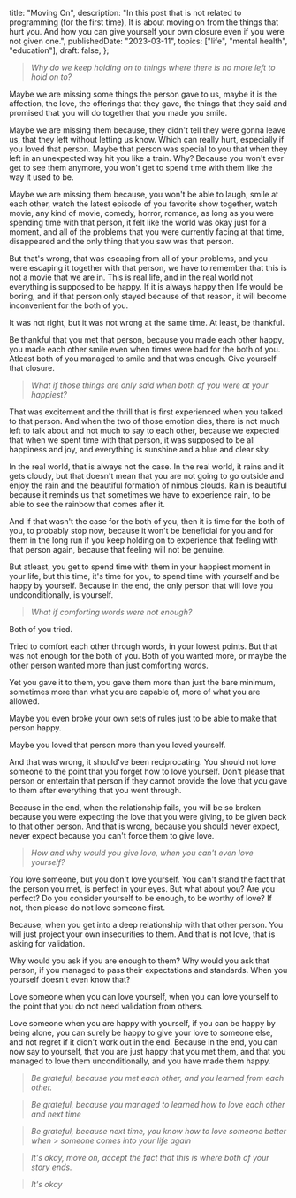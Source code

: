   title: "Moving On",
  description:
    "In this post that is not related to programming (for the first time), It is about moving on from the things that hurt you. And how you can give yourself your own closure even if you were not given one.",
  publishedDate: "2023-03-11",
  topics: ["life", "mental health", "education"],
  draft: false,
};

> _Why do we keep holding on to things where there is no more left to hold on
> to?_

Maybe we are missing some things the person gave to us, maybe it is the
affection, the love, the offerings that they gave, the things that they said and
promised that you will do together that you made you smile.

Maybe we are missing them because, they didn't tell they were gonna leave us,
that they left without letting us know. Which can really hurt, especially if you
loved that person. Maybe that person was special to you that when they left in
an unexpected way hit you like a train. Why? Because you won't ever get to see
them anymore, you won't get to spend time with them like the way it used to be.

Maybe we are missing them because, you won't be able to laugh, smile at each
other, watch the latest episode of you favorite show together, watch movie, any
kind of movie, comedy, horror, romance, as long as you were spending time with
that person, it felt like the world was okay just for a moment, and all of the
problems that you were currently facing at that time, disappeared and the only
thing that you saw was that person.

But that's wrong, that was escaping from all of your problems, and you were
escaping it together with that person, we have to remember that this is not a
movie that we are in. This is real life, and in the real world not everything is
supposed to be happy. If it is always happy then life would be boring, and if
that person only stayed because of that reason, it will become inconvenient for
the both of you.

It was not right, but it was not wrong at the same time. At least, be thankful.

Be thankful that you met that person, because you made each other happy, you
made each other smile even when times were bad for the both of you. Atleast both
of you managed to smile and that was enough. Give yourself that closure.

> _What if those things are only said when both of you were at your happiest?_

That was excitement and the thrill that is first experienced when you talked to
that person. And when the two of those emotion dies, there is not much left to
talk about and not much to say to each other, because we expected that when we
spent time with that person, it was supposed to be all happiness and joy, and
everything is sunshine and a blue and clear sky.

In the real world, that is always not the case. In the real world, it rains and
it gets cloudy, but that doesn't mean that you are not going to go outside and
enjoy the rain and the beautiful formation of nimbus clouds. Rain is beautiful
because it reminds us that sometimes we have to experience rain, to be able to
see the rainbow that comes after it.

And if that wasn't the case for the both of you, then it is time for the both of
you, to probably stop now, because it won't be beneficial for you and for them
in the long run if you keep holding on to experience that feeling with that
person again, because that feeling will not be genuine.

But atleast, you get to spend time with them in your happiest moment in your
life, but this time, it's time for you, to spend time with yourself and be happy
by yourself. Because in the end, the only person that will love you
undconditionally, is yourself.

> _What if comforting words were not enough?_

Both of you tried.

Tried to comfort each other through words, in your lowest points. But that was
not enough for the both of you. Both of you wanted more, or maybe the other
person wanted more than just comforting words.

Yet you gave it to them, you gave them more than just the bare minimum,
sometimes more than what you are capable of, more of what you are allowed.

Maybe you even broke your own sets of rules just to be able to make that person
happy.

Maybe you loved that person more than you loved yourself.

And that was wrong, it should've been reciprocating. You should not love someone
to the point that you forget how to love yourself. Don't please that person or
entertain that person if they cannot provide the love that you gave to them
after everything that you went through.

Because in the end, when the relationship fails, you will be so broken because
you were expecting the love that you were giving, to be given back to that other
person. And that is wrong, because you should never expect, never expect because
you can't force them to give love.

> _How and why would you give love, when you can't even love yourself?_

You love someone, but you don't love yourself. You can't stand the fact that the
person you met, is perfect in your eyes. But what about you? Are you perfect? Do
you consider yourself to be enough, to be worthy of love? If not, then please do
not love someone first.

Because, when you get into a deep relationship with that other person. You will
just project your own insecurities to them. And that is not love, that is asking
for validation.

Why would you ask if you are enough to them? Why would you ask that person, if
you managed to pass their expectations and standards. When you yourself doesn't
even know that?

Love someone when you can love yourself, when you can love yourself to the point
that you do not need validation from others.

Love someone when you are happy with yourself, if you can be happy by being
alone, you can surely be happy to give your love to someone else, and not regret
if it didn't work out in the end. Because in the end, you can now say to
yourself, that you are just happy that you met them, and that you managed to
love them unconditionally, and you have made them happy.

> _Be grateful, because you met each other, and you learned from each other._

> _Be grateful, because you managed to learned how to love each other and next
> time_

> _Be grateful, because next time, you know how to love someone better when_ >
> _someone comes into your life again_

> _It's okay, move on, accept the fact that this is where both of your story
> ends._

> _It's okay_
